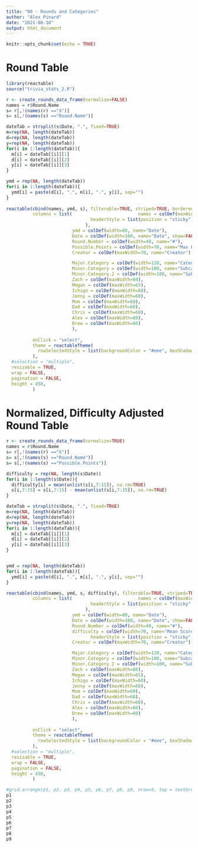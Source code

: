 ```yaml
---
title: "00 - Rounds and Categories"
author: "Alex Pinard"
date: "2021-08-10"
output: html_document
---
```


```r
knitr::opts_chunk$set(echo = TRUE)
```

# Round Table

```r
library(reactable)
source("trivia_stats_2.R")
```

```r
r <- create_rounds_data_frame(normalize=FALSE)
names = r$Round.Name
s= r[,!(names(r) =="X")]
s= s[,!(names(s) =="Round.Name")]

dateTab = strsplit(s$Date, ".", fixed=TRUE)
m=rep(NA, length(dateTab))
d=rep(NA, length(dateTab))
y=rep(NA, length(dateTab))
for(i in 1:length(dateTab)){ 
  m[i] = dateTab[[i]][1]
  d[i] = dateTab[[i]][2]
  y[i] = dateTab[[i]][3]
}

ymd = rep(NA, length(dateTab))
for(i in 1:length(dateTab)){ 
  ymd[i] = paste(d[i], ".", m[i], ".", y[i], sep="")
}
  
reactable(cbind(names, ymd, s), filterable=TRUE, striped=TRUE, bordered=TRUE,
          columns = list(                         names = colDef(maxWidth=200, name="Name", style = list(cursor = "pointer", position = "sticky", left = 0, background = "#fff", zIndex = 1),
                                headerStyle = list(position = "sticky", left = 0, background = "#fff", zIndex = 1)
                              ),
                         ymd = colDef(width=80, name="Date"),
                         Date = colDef(width=100, name="Date", show=FALSE),
                         Round.Number = colDef(width=40, name="#"),
                         Possible.Points = colDef(width=70, name="Max Pts"),
                         Creator = colDef(maxWidth=70, name="Creator"),

                         Major.Category = colDef(width=120, name="Category"),
                         Minor.Category = colDef(width=100, name="Subcategory"),
                         Minor.Category.2 = colDef(width=100, name="Subcategory 2"),
                         Zach = colDef(maxWidth=60),
                         Megan = colDef(maxWidth=65),
                         Ichigo = colDef(maxWidth=60),
                         Jenny = colDef(maxWidth=60),
                         Mom = colDef(maxWidth=60),
                         Dad = colDef(maxWidth=60),
                         Chris = colDef(maxWidth=60),
                         Alex = colDef(maxWidth=60),
                         Drew = colDef(maxWidth=60)
                         ),
          
          onClick = "select",
          theme = reactableTheme(
            rowSelectedStyle = list(backgroundColor = "#eee", boxShadow = "inset 2px 0 0 0 #ffa62d")
          ),
  #selection = "multiple",
  resizable = TRUE,
  wrap = FALSE,
  pagination = FALSE,
  height = 450,
          )
```

# Normalized, Difficulty Adjusted Round Table

```r
r <- create_rounds_data_frame(normalize=TRUE)
names = r$Round.Name
s= r[,!(names(r) =="X")]
s= s[,!(names(s) =="Round.Name")]
s= s[,!(names(s) =="Possible.Points")]

difficulty = rep(NA, length(s$Date))
for(i in 1:length(s$Date)){
  difficulty[i] = mean(unlist(s[i,7:15]), na.rm=TRUE)
  s[i,7:15] = s[i,7:15] - mean(unlist(s[i,7:15]), na.rm=TRUE)
}

dateTab = strsplit(s$Date, ".", fixed=TRUE)
m=rep(NA, length(dateTab))
d=rep(NA, length(dateTab))
y=rep(NA, length(dateTab))
for(i in 1:length(dateTab)){
  m[i] = dateTab[[i]][1]
  d[i] = dateTab[[i]][2]
  y[i] = dateTab[[i]][3]
}


ymd = rep(NA, length(dateTab))
for(i in 1:length(dateTab)){ 
  ymd[i] = paste(d[i], ".", m[i], ".", y[i], sep="")
}

reactable(cbind(names, ymd, s, difficulty), filterable=TRUE, striped=TRUE, bordered=TRUE,
          columns = list(                         names = colDef(maxWidth=200, name="Name", style = list(cursor = "pointer", position = "sticky", left = 0, background = "#fff", zIndex = 1),
                                headerStyle = list(position = "sticky", left = 0, background = "#fff", zIndex = 1)
                              ),
                         ymd = colDef(width=80, name="Date"),
                         Date = colDef(width=100, name="Date", show=FALSE),
                         Round.Number = colDef(width=40, name="#"),
                         difficulty = colDef(width=70, name="Mean Score", maxWidth=200, style = list(cursor = "pointer", position = "sticky", right = 0, background = "#fff", zIndex = 1),
                                headerStyle = list(position = "sticky", right = 0, background = "#fff", zIndex = 1) ),
                         Creator = colDef(maxWidth=70, name="Creator"),

                         Major.Category = colDef(width=120, name="Category"),
                         Minor.Category = colDef(width=100, name="Subcategory"),
                         Minor.Category.2 = colDef(width=100, name="Subcategory 2"),
                         Zach = colDef(maxWidth=60),
                         Megan = colDef(maxWidth=65),
                         Ichigo = colDef(maxWidth=60),
                         Jenny = colDef(maxWidth=60),
                         Mom = colDef(maxWidth=60),
                         Dad = colDef(maxWidth=60),
                         Chris = colDef(maxWidth=60),
                         Alex = colDef(maxWidth=60),
                         Drew = colDef(maxWidth=60)
                         ),
          
          onClick = "select",
          theme = reactableTheme(
            rowSelectedStyle = list(backgroundColor = "#eee", boxShadow = "inset 2px 0 0 0 #ffa62d")
          ),
  #selection = "multiple",
  resizable = TRUE,
  wrap = FALSE,
  pagination = FALSE,
  height = 450, 
          )  
```

```r
#grid.arrange(p1, p2, p3, p4, p5, p6, p7, p8, p9, nrow=9, top = textGrob("Relative Category Strengths & Weaknesses",gp=gpar(fontsize=20,font=3)), heights=rep(1000,9))
p1
p2
p3
p4
p5
p6
p7
p8
p9
```